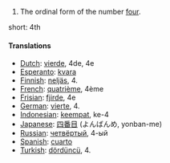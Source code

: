 # The ordinal form of the number [[four]].

short: 4th

====Translations====

*[[Dutch]]: [[vierde]], 4de, 4e
*[[Esperanto]]: [[kvara]]
*[[Finnish]]: [[neljäs]], 4.
*[[French]]: [[quatrième]], 4ème
*[[Frisian]]: [[fjirde]], 4e
*[[German]]: [[vierte]], 4.
*[[Indonesian]]: [[keempat]], ke-4
*[[Japanese]]: [[四番目]] (よんばんめ, yonban-me)
*[[Russian]]: [[четвёртый]], 4-ый
*[[Spanish]]: [[cuarto]]
*[[Turkish]]: [[dördüncü]], 4.